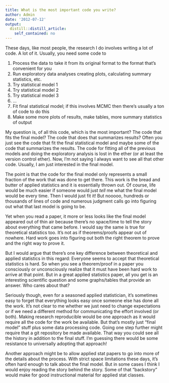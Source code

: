 ```yaml
---
title: What is the most important code you write?
author: Admin
date: '2012-07-12'
output:
  distill::distill_article:
    self_contained: no
---
```


These days, like most people, the research I do involves writing a lot of code. A lot of it. Usually, you need some code to

  1. Process the data to take it from its original format to the format that&#8217;s convenient for you
  2. Run exploratory data analyses creating plots, calculating summary statistics, etc.
  3. Try statistical model 1
  4. Try statistical model 2
  5. Try statistical model 3
  6. &#8230;
  7. Fit final statistical model; if this involves MCMC then there&#8217;s usually a ton of code to do this
  8. Make some more plots of results, make tables, more summary statistics of output

My question is, of all this code, which is the most important? The code that fits the final model? The code that does that summarizes results? Often you just see the code that fit the final statistical model and maybe some of the code that summarizes the results. The code for fitting all of the previous models and doing the exploratory analysis is lost in the ether (or at least the version control ether). Now, I&#8217;m not saying I always want to see all that other code. Usually, I am just interested in the final model.

The point is that the code for the final model only represents a small fraction of the work that was done to get there. This work is the bread and butter of applied statistics and it is essentially thrown out. Of course, life would be much easier if someone would just _tell_ me what the final model would be every time. Then I would just fit it! But nooooo, hundreds or thousands of lines of code and numerous judgment calls go into figuring out what that last model is going to be. 

Yet when you read a paper, it more or less looks like the final model appeared out of thin air because there&#8217;s no space/time to tell the story about everything that came before. I would say the same is true for theoretical statistics too. It&#8217;s not as if theorems/proofs appear out of nowhere. Hard work goes into figuring out both the right theorem to prove and the right way to prove it.

But I would argue that there&#8217;s one key difference between theoretical and applied statistics in this regard: Everyone seems to accept that theoretical statistics is hard. So when you see a theorem/proof in a paper you consciously or unconsciously realize that it must have been hard work to arrive at that point. But in a great applied statistics paper, all you get is an interesting scientific question and some graphs/tables that provide an answer. Who cares about that?

Seriously though, even for a seasoned applied statistician, it&#8217;s sometimes easy to forget that everything looks easy once someone else has done all the work. It&#8217;s not clear to me whether we just need to change expectations or if we need a different method for communicating the effort involved (or both). Making research reproducible would be one approach as it would require all the code for the work be available. But that&#8217;s mostly just &#8220;final model&#8221; stuff plus some data processing code. Going one step further might require that a git repository be made available. That way you could see all the history in addition to the final stuff. I&#8217;m guessing there would be some resistance to universally adopting that approach!

Another approach might be to allow applied stat papers to go into more of the details about the process. With strict space limitations these days, it&#8217;s often hard enough to talk about the final model. But in some cases I think I would enjoy reading the story behind the story. Some of that &#8220;backstory&#8221; would make for good instructional material for applied stat classes.
